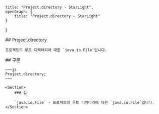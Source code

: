     title: "Project.directory - StarLight",
    openGraph: {
        title: "Project.directory - StarLight"
    }
}

<Section>
    ## Project.directory

    프로젝트의 루트 디렉터리에 대한 `java.io.File`입니다.
</Section>
<Section>
    ## 구문

    ~~~js
    Project.directory;
    ~~~

    <Section>
        ### 값

        `java.io.File` - 프로젝트의 루트 디렉터리에 대한 `java.io.File`입니다.
    </Section>
</Section>